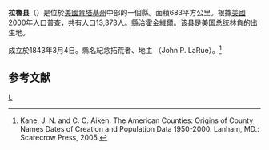 {{noteTA
|T=zh-hans:拉鲁县 (肯塔基州);zh-hk:拉魯縣 (肯塔基州);zh-tw:拉魯郡 (肯塔基州);
|1=zh-hans:县;zh-hk:縣;zh-tw:郡;
}}

<!--[[File:Map_of_Kentucky_highlighting_LaRue_County.svg|250px]]-->
{{Infobox U.S. County
| county = 拉魯縣
| state = 肯塔基州 
| en county = Larue County
| en state = Kentucky 
| seal = 
| founded year = 1843
| founded date = 
| seat wl = Hodgenville
| area mi = 264
| area km = 683
| area land mi = 263
| area land km = 682
| area water mi = 1
| area water km = 1
| area percentage = 0.20%
| census yr = 2000
| pop = 13,373
| density mi = 51
| density km = 20
| time zone = 北美东部时区|东部 (EST)
| UTC offset = -5
| DST offset = -4
| footnotes = 
| web = www.laruecounty.org
| named for = [[约翰·拉鲁|约翰·拉鲁]]（1746–1792年），肯塔基州的早期定居者。
}}

'''拉魯县'''（{{lang-en|LaRue County}}）是位於[[美國|美國]][[肯塔基州|肯塔基州]]中部的一個縣。面積683平方公里。根據[[美國2000年人口普查|美國2000年人口普查]]，共有人口13,373人。縣治[[霍金維爾|霍金維爾]]。该县是美国总统[[林肯|林肯]]的出生地。

成立於1843年3月4日。縣名紀念拓荒者、地主{{link-en|約翰·P·拉魯|John P. LaRue}} （John P. LaRue）。<ref>Kane, J. N. and C. C. Aiken. The American Counties: Origins of County Names Dates of Creation and Population Data 1950-2000. Lanham, MD.: Scarecrow Press, 2005.</ref>

== 参考文献 ==
<div class="references-small">
<references />
</div>

[[Category:肯塔基州行政区划|L]]